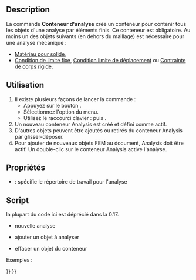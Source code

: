<languages/>
{{Docnav/fr
|
|[[FEM_MaterialSolid/fr|Matériau pour solide]]
|[[FEM_Workbench/fr|Atelier FEM]]
|IconL=
|IconR=FEM_MaterialSolid.svg
|IconC=Workbench_FEM.svg
}}

<div class="mw-translate-fuzzy">
{{GuiCommand/fr
|Name=FEM Analysis
|Name/fr=FEM Conteneur d'analyse
|MenuLocation=Modèle → Conteneur d'analyse
|Workbenches=[[FEM_Workbench/fr|FEM]]
|Shortcut={{KEY|S}} {{KEY|A}}
|SeeAlso=[[FEM_tutorial/fr|Tutoriel FEM]]
}}
</div>

==Description==

La commande '''Conteneur d'analyse''' crée un conteneur pour contenir tous les objets d'une analyse par éléments finis. Ce conteneur est obligatoire. Au moins un des objets suivants (en dehors du maillage) est nécessaire pour une analyse mécanique :
* [[FEM_MaterialSolid/fr|Matériau pour solide]],
* [[FEM_ConstraintFixed/fr|Condition de limite fixe]], [[FEM_ConstraintDisplacement/fr|Condition limite de déplacement]] ou [[FEM_ConstraintRigidBody/fr|Contrainte de corps rigide]].

<span id="Usage"></span>
==Utilisation==

<div class="mw-translate-fuzzy">
# Il existe plusieurs façons de lancer la commande :
#* Appuyez sur le bouton {{Button|[[Image:FEM_Analysis.svg|16px]] [[FEM_Analysis/fr|Conteneur d'analyse]]}}.
#* Sélectionnez l'option {{MenuCommand|Modèle → [[Image:FEM_Analysis.svg|16px]] Conteneur d'analyse}} du menu.
#* Utilisez le raccourci clavier : {{KEY|S}} puis {{KEY|A}}.
# Un nouveau conteneur Analysis est créé et défini comme actif.
# D'autres objets peuvent être ajoutés ou retirés du conteneur Analysis par glisser-déposer.
# Pour ajouter de nouveaux objets FEM au document, Analysis doit être actif. Un double-clic sur le conteneur Analysis active l'analyse.
</div>

<span id="Properties"></span>
==Propriétés==

* {{PropertyData|OutpuDir}} : spécifie le répertoire de travail pour l'analyse

<span id="Scripting"></span>
==Script==

la plupart du code ici est déprécié dans la 0.17.
* nouvelle analyse
{{Code|code=
MechanicalAnalysis.makeMechanicalAnalysis( name )
}}

* ajouter un objet à analyser
{{Code|code=
App.ActiveDocument.MechanicalAnalysis.Member = App.ActiveDocument.MechanicalAnalysis.Member + [ (object) ]
}}

* effacer un objet du conteneur
{{Code|code=
member = App.ActiveDocument.MechanicalAnalysis.Member
member.remove( documentobject )
 App.ActiveDocument.MechanicalAnalysis.Member = member
}}

Exemples :
{{Code|code=
import MechanicalAnalysis
analysis = MechanicalAnalysis.makeMechanicalAnalysis("MechanicalAnalysis")
FemGui.setActiveAnalysis(analysis)

addobj = App.ActiveDocument.getObject("MechanicalMaterial")
App.ActiveDocument.MechanicalAnalysis.Member = App.ActiveDocument.MechanicalAnalysis.Member + [addobj]

removeobj = App.ActiveDocument.getObject("MechanicalMaterial")
member = App.ActiveDocument.MechanicalAnalysis.Member
member.remove(removeobj)
App.ActiveDocument.MechanicalAnalysis.Member = member
}}


{{Docnav/fr
|
|[[FEM_MaterialSolid/fr|Matériau pour solide]]
|[[FEM_Workbench/fr|Atelier FEM]]
|IconL=
|IconR=FEM_MaterialSolid.svg
|IconC=Workbench_FEM.svg
}}

{{FEM Tools navi{{#translation:}}}}
{{Userdocnavi{{#translation:}}}}